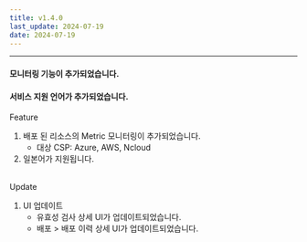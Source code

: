 ```yaml
---
title: v1.4.0
last_update: 2024-07-19
date: 2024-07-19
---
```



<hr/>

#### 모니터링 기능이 추가되었습니다.

#### 서비스 지원 언어가 추가되었습니다.

<div className={styles.releaseWrap} >
<div className={styles.tag} data-type="feature">
    Feature
</div>

1. 배포 된 리소스의 Metric 모니터링이 추가되었습니다.
    - 대상 CSP: Azure, AWS, Ncloud
2. 일본어가 지원됩니다.

</div>
<br/>

<div className={styles.releaseWrap} >
<div className={styles.tag} data-type="changed">
    Update
</div>

1. UI 업데이트
    - 유효성 검사 상세 UI가 업데이트되었습니다.
    - 배포 > 배포 이력 상세 UI가 업데이트되었습니다.

</div>
